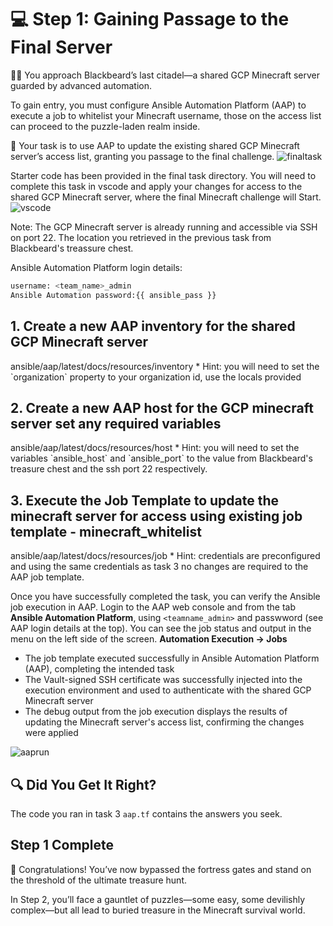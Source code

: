 # 💻 Step 1:  Gaining Passage to the Final Server

🏴‍☠️ You approach Blackbeard’s last citadel—a shared GCP Minecraft server guarded by advanced automation.

To gain entry, you must configure Ansible Automation Platform (AAP) to execute a job to whitelist your Minecraft username, those on the access list can proceed to the puzzle-laden realm inside.

🧩 Your task is to use AAP to update the existing shared GCP Minecraft server’s access list, granting you passage to the final challenge.
![finaltask](/assets/task_4/final_task.png)

Starter code has been provided in the final task directory. You will need to
complete this task in vscode and apply your changes for access to the shared GCP Minecraft server, where the final Minecraft challenge will Start.
![vscode](/assets/task_4/task4-vscode.png)

Note: The GCP Minecraft server is already running and accessible via SSH on port 22. The location you retrieved
in the previous task from Blackbeard's treassure chest.

Ansible Automation Platform login details:
```bash
username: <team_name>_admin
Ansible Automation password:{{ ansible_pass }}
```

## 1. Create a new AAP inventory for the shared GCP Minecraft server

<Link href="https://registry.terraform.io/providers/ansible/aap/latest/docs/resources/inventory" target="_blank" rel="noopener noreferrer">ansible/aap/latest/docs/resources/inventory</Link>
* Hint: you will need to set the `organization` property to your organization id, use the locals provided


## 2. Create a new AAP host for the GCP minecraft server set any required variables
<Link href="https://registry.terraform.io/providers/ansible/aap/latest/docs/resources/host" target="_blank" rel="noopener noreferrer">ansible/aap/latest/docs/resources/host</Link>
* Hint: you will need to set the variables `ansible_host` and `ansible_port` to the value from Blackbeard's treasure chest and the ssh port 22 respectively.

## 3. Execute the Job Template to update the minecraft server for access using existing job template - minecraft_whitelist
<Link href="https://registry.terraform.io/providers/ansible/aap/latest/docs/resources/job" target="_blank" rel="noopener noreferrer">ansible/aap/latest/docs/resources/job</Link>
* Hint: credentials are preconfigured and using the same credentials as task 3 no changes are required to the AAP job template.

Once you have successfully completed the task, you can verify the Ansible job execution in AAP.
Login to the AAP web console and from the tab **Ansible Automation Platform**, using `<teamname_admin>` and passwword (see AAP login details at the top).
You can see the job status and output in the menu on the left side of the screen. 
**Automation Execution -> Jobs**

* The job template executed successfully in Ansible Automation Platform (AAP), completing the intended task
* The Vault-signed SSH certificate was successfully injected into the execution environment and used to authenticate with the shared GCP Minecraft server
* The debug output from the job execution displays the results of updating the Minecraft server's access list, confirming the changes were applied

![aaprun](/assets/task_4/task4-aap.png)

## 🔍 Did You Get It Right?

<Solution title="Solution: AAP for shared GCP Minecraft configuration">

The code you ran in task 3 `aap.tf` contains the answers you seek.

</Solution>

## Step 1 Complete

🎉 Congratulations! You’ve now bypassed the fortress gates and stand on the threshold of the ultimate treasure hunt. 

In Step 2, you’ll face a gauntlet of puzzles—some easy, some devilishly complex—but all lead to buried treasure in the Minecraft survival world.

